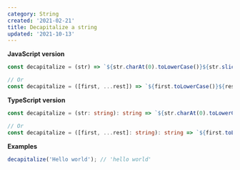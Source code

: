 ```yaml
---
category: String
created: '2021-02-21'
title: Decapitalize a string
updated: '2021-10-13'
---
```


**JavaScript version**

```js decapitalize.js
const decapitalize = (str) => `${str.charAt(0).toLowerCase()}${str.slice(1)}`;

// Or
const decapitalize = ([first, ...rest]) => `${first.toLowerCase()}${rest.join('')}`;
```

**TypeScript version**

```ts decapitalize.ts
const decapitalize = (str: string): string => `${str.charAt(0).toLowerCase()}${str.slice(1)}`;

// Or
const decapitalize = ([first, ...rest]: string): string => `${first.toLowerCase()}${rest.join('')}`;
```

**Examples**

```js examples.js
decapitalize('Hello world'); // 'hello world'
```
